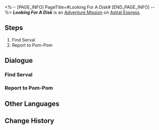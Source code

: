 <%-- [PAGE_INFO]
PageTitle=#Looking For A Disk#
[END_PAGE_INFO] --%>
{{Stub|Dialogue.}}
{{Mission Infobox
|id            = 4050036
|title         = 
|image         = <!--Mission Looking For A Disk.png-->
|type          = Adventure
|event_name    = 
|chapter       = 
|requirements  = {{subst:void|<!--Unknown: {"Type":"Manual"}-->}}
|summary       = <!--official mission summary from Fate's Atlas-->
|characters    = Serval; Trailblazer
|startLocation = [[Astral Express]] - [[Parlor Car]]
|world         = Astral Express
|area          = Parlor Car
|prev          = 
|next          = 
|rewards       = Adventure Log*1; Leaf of Imaginary*1; Credit*8,000
}}
'''''Looking For A Disk''''' is an [[Adventure Mission]] on [[Astral Express]].

==Steps==
# Find Serval
# Report to Pom-Pom

<!--
==Gameplay Notes==

--><!--
==Trial Character==

-->
==Dialogue==
{{Stub Dialogue}}
{{Dialogue End}}

===Find Serval{{subst:void|<!--405003602-->}}===
{{Mission Description|type=adventure|location=Neverwinter Workshop|update|Ask about Serval's band album!}}
{{Dialogue Start}}
:{{tx}}
{{Dialogue End}}

===Report to Pom-Pom{{subst:void|<!--405003603-->}}===
{{Mission Description|type=adventure|location=Neverwinter Workshop|update|It was a shame, but report to Pom-Pom first!}}
{{Dialogue Start}}
:{{tx}}
{{Dialogue End}}

==Other Languages==
{{Other Languages
|en   = Looking For A Disk
|zhs  = 寻找碟片
|zht  = 尋找唱片
|ja   = レコードを探せ
|ko   = 레코드판 찾기
|es   = En busca de un disco
|fr   = À la recherche d'un disque
|ru   = В поисках записи
|th   = ตามหาแผ่นเสียง
|vi   = Tìm Đĩa Hát
|de   = Auf der Suche nach einer Disc
|id   = Mencari Disk
|pt   = Em Busca de um Disco
}}

==Change History==
{{Change History|1.1}}
